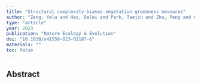 ```yaml
---
title: "Structural complexity biases vegetation greenness measures"
author: "Zeng, Yelu and Hao, Dalei and Park, Taejin and Zhu, Peng and Huete, Alfredo and Myneni, Ranga and Knyazikhin, Yuri and Qi, Jianbo and Nemani, Ramakrishna R and Li, Fa and others"
type: "article"
year: 2023
publication: "Nature Ecology & Evolution"
doi: "10.1038/s41559-023-02187-6"
materials: ""
toc: false
---
```


## Abstract

